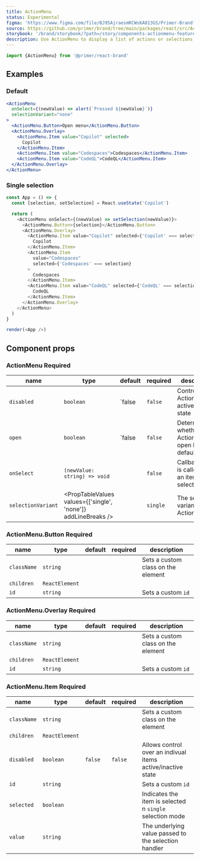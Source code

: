 ```yaml
---
title: ActionMenu
status: Experimental
figma: 'https://www.figma.com/file/BJ95AjraesmRCWsKA013GS/Primer-Brand?node-id=4912%3A32799'
source: https://github.com/primer/brand/tree/main/packages/react/src/ActionMenu/ActionMenu.tsx
storybook: '/brand/storybook/?path=/story/components-actionmenu-features--default'
description: Use ActionMenu to display a list of actions or selections that expand through a trigger button.
---
```



```js
import {ActionMenu} from '@primer/react-brand'
```

## Examples

### Default

```jsx live
<ActionMenu
  onSelect={(newValue) => alert(`Pressed ${newValue}`)}
  selectionVariant="none"
>
  <ActionMenu.Button>Open menu</ActionMenu.Button>
  <ActionMenu.Overlay>
    <ActionMenu.Item value="Copilot" selected>
      Copilot
    </ActionMenu.Item>
    <ActionMenu.Item value="Codespaces">Codespaces</ActionMenu.Item>
    <ActionMenu.Item value="CodeQL">CodeQL</ActionMenu.Item>
  </ActionMenu.Overlay>
</ActionMenu>
```

### Single selection

```javascript live noinline
const App = () => {
  const [selection, setSelection] = React.useState('Copilot')

  return (
    <ActionMenu onSelect={(newValue) => setSelection(newValue)}>
      <ActionMenu.Button>{selection}</ActionMenu.Button>
      <ActionMenu.Overlay>
        <ActionMenu.Item value="Copilot" selected={'Copilot' === selection}>
          Copilot
        </ActionMenu.Item>
        <ActionMenu.Item
          value="Codespaces"
          selected={'Codespaces' === selection}
        >
          Codespaces
        </ActionMenu.Item>
        <ActionMenu.Item value="CodeQL" selected={'CodeQL' === selection}>
          CodeQL
        </ActionMenu.Item>
      </ActionMenu.Overlay>
    </ActionMenu>
  )
}

render(<App />)
```

## Component props

### ActionMenu <Label>Required</Label>

| name               | type                                                          | default | required | description                                          |
| ------------------ | ------------------------------------------------------------- | ------- | -------- | ---------------------------------------------------- |
| `disabled`         | `boolean`                                                     | `false  | `false`  | Controls the ActionMenu active/inactive state        |
| `open`             | `boolean`                                                     | `false  | `false`  | Determines whether the ActionMenu is open by default |
| `onSelect`         | `(newValue: string) => void`                                  |         | `false`  | Callback that is called when an item is selected     |
| `selectionVariant` | <PropTableValues values={['single', 'none']} addLineBreaks /> |         | `single` | The selection variant of the ActionMenu              |

### ActionMenu.Button <Label>Required</Label>

| name        | type           | default | required | description                        |
| ----------- | -------------- | ------- | -------- | ---------------------------------- |
| `className` | `string`       |         |          | Sets a custom class on the element |
| `children`  | `ReactElement` |         |          |
| `id`        | `string`       |         |          | Sets a custom `id`                 |

### ActionMenu.Overlay <Label>Required</Label>

| name        | type           | default | required | description                        |
| ----------- | -------------- | ------- | -------- | ---------------------------------- |
| `className` | `string`       |         |          | Sets a custom class on the element |
| `children`  | `ReactElement` |         |          |
| `id`        | `string`       |         |          | Sets a custom `id`                 |

### ActionMenu.Item <Label>Required</Label>

| name        | type           | default | required | description                                                 |
| ----------- | -------------- | ------- | -------- | ----------------------------------------------------------- |
| `className` | `string`       |         |          | Sets a custom class on the element                          |
| `children`  | `ReactElement` |         |          |
| `disabled`  | `boolean`      | `false` | `false`  | Allows control over an indivual items active/inactive state |
| `id`        | `string`       |         |          | Sets a custom `id`                                          |
| `selected`  | `boolean`      |         |          | Indicates the item is selected n `single` selection mode    |
| `value`     | `string`       |         |          | The underlying value passed to the selection handler        |

